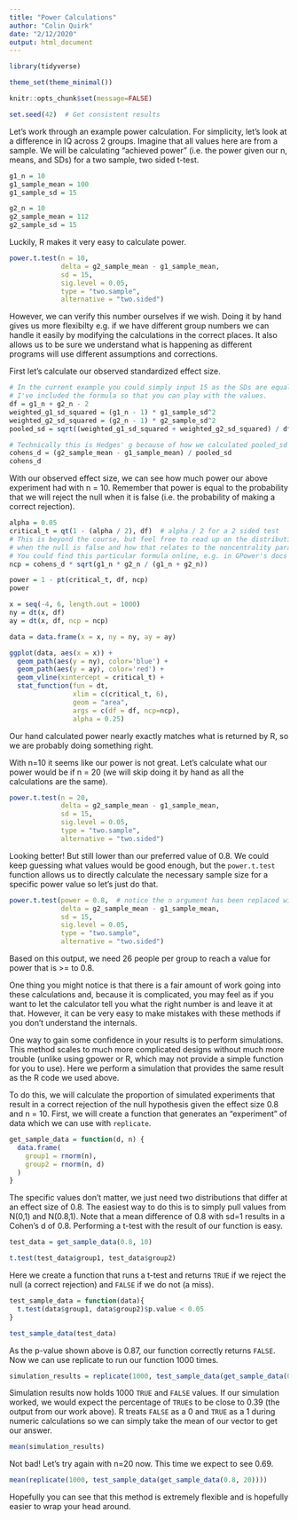 ```yaml
---
title: "Power Calculations"
author: "Colin Quirk"
date: "2/12/2020"
output: html_document
---
```


```r
library(tidyverse)

theme_set(theme_minimal())

knitr::opts_chunk$set(message=FALSE)

set.seed(42)  # Get consistent results
```

Let's work through an example power calculation. For simplicity, let's look at a difference in IQ across 2 groups. Imagine that all values here are from a sample. We will be calculating "achieved power" (i.e. the power given our n, means, and SDs) for a two sample, two sided t-test.

```r
g1_n = 10
g1_sample_mean = 100
g1_sample_sd = 15

g2_n = 10
g2_sample_mean = 112
g2_sample_sd = 15
```

Luckily, R makes it very easy to calculate power.

```r
power.t.test(n = 10,
             delta = g2_sample_mean - g1_sample_mean,
             sd = 15,
             sig.level = 0.05,
             type = "two.sample",
             alternative = "two.sided")
```

However, we can verify this number ourselves if we wish. Doing it by hand gives us more flexibilty e.g. if we have different group numbers we can handle it easily by modifying the calculations in the correct places. It also allows us to be sure we understand what is happening as different programs will use different assumptions and corrections.

First let's calculate our observed standardized effect size.

```r
# In the current example you could simply input 15 as the SDs are equal
# I've included the formula so that you can play with the values.
df = g1_n + g2_n - 2
weighted_g1_sd_squared = (g1_n - 1) * g1_sample_sd^2
weighted_g2_sd_squared = (g2_n - 1) * g2_sample_sd^2
pooled_sd = sqrt((weighted_g1_sd_squared + weighted_g2_sd_squared) / df)

# Technically this is Hedges' g because of how we calculated pooled_sd
cohens_d = (g2_sample_mean - g1_sample_mean) / pooled_sd 
cohens_d
```

With our observed effect size, we can see how much power our above experiment had with n = 10. Remember that power is equal to the probability that we will reject the null when it is false (i.e. the probability of making a correct rejection).

```r
alpha = 0.05
critical_t = qt(1 - (alpha / 2), df)  # alpha / 2 for a 2 sided test
# This is beyond the course, but feel free to read up on the distribution of a test statistic
# when the null is false and how that relates to the noncentrality parameter.
# You could find this particular formula online, e.g. in GPower's docs
ncp = cohens_d * sqrt(g1_n * g2_n / (g1_n + g2_n))

power = 1 - pt(critical_t, df, ncp)
power
```

```r
x = seq(-4, 6, length.out = 1000)
ny = dt(x, df)
ay = dt(x, df, ncp = ncp)

data = data.frame(x = x, ny = ny, ay = ay)

ggplot(data, aes(x = x)) +
  geom_path(aes(y = ny), color='blue') +
  geom_path(aes(y = ay), color='red') +
  geom_vline(xintercept = critical_t) +
  stat_function(fun = dt, 
                xlim = c(critical_t, 6),
                geom = "area",
                args = c(df = df, ncp=ncp),
                alpha = 0.25) 
```


Our hand calculated power nearly exactly matches what is returned by R, so we are probably doing something right.

With n=10 it seems like our power is not great. Let's calculate what our power would be if n = 20 (we will skip doing it by hand as all the calculations are the same).

```r
power.t.test(n = 20,
             delta = g2_sample_mean - g1_sample_mean,
             sd = 15,
             sig.level = 0.05,
             type = "two.sample",
             alternative = "two.sided")
```

Looking better! But still lower than our preferred value of 0.8. We could keep guessing what values would be good enough, but the `power.t.test` function allows us to directly calculate the necessary sample size for a specific power value so let's just do that.

```r
power.t.test(power = 0.8,  # notice the n argument has been replaced with power
             delta = g2_sample_mean - g1_sample_mean,
             sd = 15,
             sig.level = 0.05,
             type = "two.sample",
             alternative = "two.sided")
```

Based on this output, we need 26 people per group to reach a value for power that is >= to 0.8.

One thing you might notice is that there is a fair amount of work going into these calculations and, because it is complicated, you may feel as if you want to let the calculator tell you what the right number is and leave it at that. However, it can be very easy to make mistakes with these methods if you don't understand the internals.

One way to gain some confidence in your results is to perform simulations. This method scales to much more complicated designs without much more trouble (unlike using gpower or R, which may not provide a simple function for you to use). Here we perform a simulation that provides the same result as the R code we used above.

To do this, we will calculate the proportion of simulated experiments that result in a correct rejection of the null hypothesis given the effect size 0.8 and n = 10. First, we will create a function that generates an "experiment" of data which we can use with `replicate`.

```r
get_sample_data = function(d, n) {
  data.frame(
    group1 = rnorm(n),
    group2 = rnorm(n, d)
  )
}
```

The specific values don't matter, we just need two distributions that differ at an effect size of 0.8. The easiest way to do this is to simply pull values from N(0,1) and N(0.8,1). Note that a mean difference of 0.8 with sd=1 results in a Cohen's d of 0.8. Performing a t-test with the result of our function is easy.

```r
test_data = get_sample_data(0.8, 10)

t.test(test_data$group1, test_data$group2)
```

Here we create a function that runs a t-test and returns `TRUE` if we reject the null (a correct rejection) and `FALSE` if we do not (a miss).

```r
test_sample_data = function(data){
  t.test(data$group1, data$group2)$p.value < 0.05
}

test_sample_data(test_data)
```

As the p-value shown above is 0.87, our function correctly returns `FALSE`. Now we can use replicate to run our function 1000 times.

```r
simulation_results = replicate(1000, test_sample_data(get_sample_data(0.8, 10)))
```

Simulation results now holds 1000 `TRUE` and `FALSE` values. If our simulation worked, we would expect the percentage of `TRUE`s to be close to 0.39 (the output from our work above). R treats `FALSE` as a 0 and `TRUE` as a 1 during numeric calculations so we can simply take the mean of our vector to get our answer.

```r
mean(simulation_results)
```

Not bad! Let's try again with n=20 now. This time we expect to see 0.69.

```r
mean(replicate(1000, test_sample_data(get_sample_data(0.8, 20))))
```

Hopefully you can see that this method is extremely flexible and is hopefully easier to wrap your head around.
